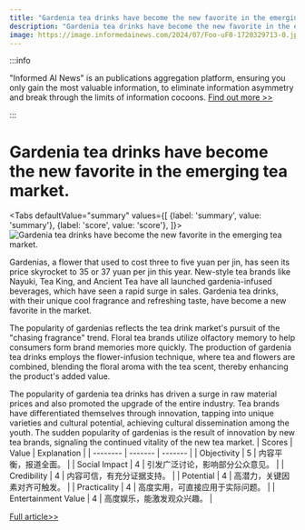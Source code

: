 ```yaml
---
title: "Gardenia tea drinks have become the new favorite in the emerging tea market."
description: "Gardenia tea drinks have become the new favorite in the emerging tea market."
image: https://image.informedainews.com/2024/07/Foo-uF0-1720329713-0.jpg
---
```



:::info

"Informed AI News" is an publications aggregation platform, ensuring you only gain the most valuable information, to eliminate information asymmetry and break through the limits of information cocoons.  [Find out more >>](/)

:::

# Gardenia tea drinks have become the new favorite in the emerging tea market.


<Tabs
	defaultValue="summary"
	values={[
	{label: 'summary', value: 'summary'},
	{label: 'score', value: 'score'},
]}>
<TabItem value="summary">
<img
  src="https://image.informedainews.com/2024/07/Foo-uF0-1720329713-0.jpg"
  alt="Gardenia tea drinks have become the new favorite in the emerging tea market."
/>



Gardenias, a flower that used to cost three to five yuan per jin, has seen its price skyrocket to 35 or 37 yuan per jin this year. New-style tea brands like Nayuki, Tea King, and Ancient Tea have all launched gardenia-infused beverages, which have seen a rapid surge in sales. Gardenia tea drinks, with their unique cool fragrance and refreshing taste, have become a new favorite in the market.

The popularity of gardenias reflects the tea drink market's pursuit of the "chasing fragrance" trend. Floral tea brands utilize olfactory memory to help consumers form brand memories more quickly. The production of gardenia tea drinks employs the flower-infusion technique, where tea and flowers are combined, blending the floral aroma with the tea scent, thereby enhancing the product's added value.

The popularity of gardenia tea drinks has driven a surge in raw material prices and also promoted the upgrade of the entire industry. Tea brands have differentiated themselves through innovation, tapping into unique varieties and cultural potential, achieving cultural dissemination among the youth. The sudden popularity of gardenias is the result of innovation by new tea brands, signaling the continued vitality of the new tea market.
</TabItem>
<TabItem value="score">
	| Scores     | Value   | Explanation |
	| -------- | ------- | ------- |
	| Objectivity  | 5    | 内容平衡，报道全面。    |
	| Social Impact | 4     | 引发广泛讨论，影响部分公众意见。    |
	| Credibility    | 4    | 内容可信，有充分证据支持。    |
	| Potential    | 4    | 高潜力，关键因素对齐可触发。    |
	| Practicality    | 4    | 高度实用，可直接应用于实际问题。    |
	| Entertainment Value    | 4    | 高度娱乐，能激发观众兴趣。    |
</TabItem>
</Tabs>

[Full article>>](https://www.36kr.com/p/2849412665924482)
